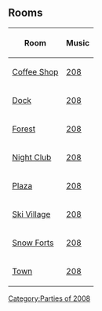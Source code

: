 {{CPW|St. Patrick's Day Party 2008|St. Patrick's Day Party 2008}}

==Rooms==
{|class="wikitable" style="margin: 1em auto;"
!Room!!Music
|-
|[[Media:ArtworkRooms0314Coffee42.swf|Coffee Shop]]||[[Media:Music208.swf|208]]
|-
|[[Media:ArtworkRooms0314Dock43.swf|Dock]]||[[Media:Music208.swf|208]]
|-
|[[Media:ArtworkRooms0314Forest42.swf|Forest]]||[[Media:Music208.swf|208]]
|-
|[[Media:ArtworkRooms0314Dance43.swf|Night Club]]||[[Media:Music208.swf|208]]
|-
|[[Media:ArtworkRooms0314Plaza47.swf|Plaza]]||[[Media:Music208.swf|208]]
|-
|[[Media:ArtworkRooms0314Village43.swf|Ski Village]]||[[Media:Music208.swf|208]]
|-
|[[Media:ArtworkRooms0314Forts41.swf|Snow Forts]]||[[Media:Music208.swf|208]]
|-
|[[Media:ArtworkRooms0314Town40.swf|Town]]||[[Media:Music208.swf|208]]
|}

{{Parties}}
[[Category:Parties of 2008]]